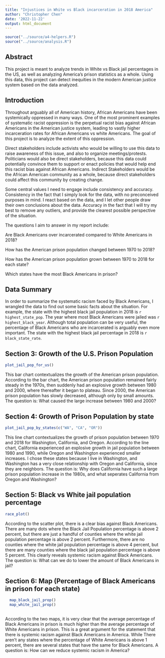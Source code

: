 ```yaml
---
title: "Injustices in White vs Black incarceration in 2018 America"
author: "Christopher Chen"
date: '2022-11-22'
output: html_document
---
```


```r
source("../source/a4-helpers.R")
source("../source/analysis.R")
```

## Abstract 
 This project is meant to analyze trends in White vs Black jail percentages in the US, as well as analyzing America's prison statistics as a whole. Using this data, this project can detect inequities in the modern American justice system based on the data analyzed.  


## Introduction 
Throughout arguably all of American history, African Americans have been systemically oppressed in many ways. One of the most prominent examples of systematic racist oppression is the perpetual racist bias against African Americans in the American justice system, leading to vastly higher incarceration rates for African Americans vs white Americans. The goal of this project is to analyze the extent of this oppression. 

Direct stakeholders include activists who would be willing to use this data to raise awareness of this issue, and also to organize meetings/protests. Politicians would also be direct stakeholders, because this data could potentially convince them to support or enact policies that would help end this racist bias against African Americans. Indirect Stakeholders would be the African American community as a whole, because direct stakeholders could affect this community by creating change. 

Some central values I need to engage include consistency and accuracy. Consistency in the fact that I simply look for the data, with no preconceived purposes in mind. I react based on the data, and I let other people draw their own conclusions about the data. Accuracy in the fact that I will try my best to remove any outliers, and provide the clearest possible perspective of the situation.

The questions I aim to answer in my report include:

Are Black Americans over incarcerated compared to White Americans in 2018?

How has the American prison population changed between 1970 to 2018?

How has the American prison population grown between 1970 to 2018 for each state?

Which states have the most Black Americans in prison?


## Data Summary 

In order to summarize the systematic racism faced by Black Americans, I wrangled the data to find out some basic facts about the situation. For example, the state with the highest black jail population in 2018 is `r highest_state_pop`. The year where most Black Americans were jailed was `r highest_black_year`. Although total population can be very useful, the percentage of Black Americans who are incarcerated is arguably even more important. The state with the highest black jail percentage in 2018 is `r black_state_rate`.

## Section 3: Growth of the U.S. Prison Population

```r
plot_jail_pop_for_us()
```

This bar chart contextualizes the growth of the American prison population. According to the bar chart, the American prison population remained fairly steady in the 1970s, then suddenly had an explosive growth between 1980 and 2000, where thereafter it began to plateau. Since 2000, the American prison population has slowly decreased, although only by small amounts. The question is: What caused the large increase between 1980 and 2000?

## Section 4: Growth of Prison Population by state
```r
plot_jail_pop_by_states(c("WA", "CA", "OR"))
```

This line chart contextualizes the growth of prison population between 1970 and 2018 for Washington, California, and Oregon. According to the line chart, California experienced an explosive growth in jail population between 1980 and 1990, while Oregon and Washington experienced smaller increases. I chose these states because I live in Washington, and Washington has a very close relationship with Oregon and California, since they are neighbors. The question is: Why does California have such a large prison population increase in the 1980s, and what seperates California from Oregon and Washington?


## Section 5: Black vs White jail population percentage
```r
race_plot()
```


According to the scatter plot, there is a clear bias against Black Americans. There are many dots where the Black Jail Population percentage is above 2 percent, but there are just a handful of counties where the white jail population percentage is above 2 percent. Furthermore, there are no counties where the white jail population percentage is above 4 percent, but there are many counties where the black jail population percentage is above 5 percent. This clearly reveals systemic racism against Black Americans. The question is: What can we do to lower the amount of Black Americans in jail?

## Section 6: Map (Percentage of Black Americans in prison for each state)

```r
  
  map_black_jail_prop()
  map_white_jail_prop()
  
```




According to the two maps, it is very clear that the average percentage of Black Americans in prison is much higher than the average percentage of White Americans in prison. This is a great argument for the statement that there is systemic racism against Black Americans in America. While There aren't any states where the percentage of White Americans is above 1 percent, there are several states that have the same for Black Americans. A question is: How can we reduce systemic racism in America? 


